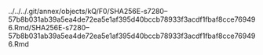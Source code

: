 ../../../.git/annex/objects/kQ/F0/SHA256E-s7280--57b8b031ab39a5ea4de72ea5e1af395d40bccb78933f3acdf1fbaf8cce769496.Rmd/SHA256E-s7280--57b8b031ab39a5ea4de72ea5e1af395d40bccb78933f3acdf1fbaf8cce769496.Rmd